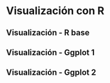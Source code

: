 # Visualización con R{#Vis}

## Visualización - R base

## Visualización - Ggplot 1

## Visualización - Ggplot 2


